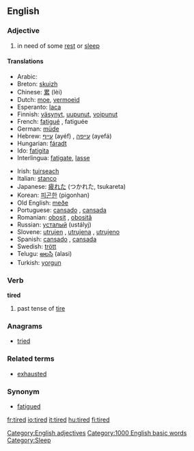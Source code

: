 ==English==

=== Adjective ===
{{en-adj-more-most}}

# in need of some [[rest]] or [[sleep]]

====Translations====
{{top}}
*Arabic: {{ARchar|[[متعب]]}} {{Unicode|(mútʕab)}}
*Breton: [[skuizh]]
*Chinese: [[累]] (lèi)
*Dutch: [[moe]], [[vermoeid]]
*Esperanto: [[laca]]
*Finnish: [[väsynyt]], [[uupunut]], [[voipunut]]
*French: [[fatigué]] {{m}}, fatiguée {{f}}
*German: [[müde]]
*Hebrew: [[עייף]] (ayéf) {{m}}, [[עייפה]] (ayefá) {{f}}
*Hungarian: [[fáradt]]
*Ido: [[fatigita]]
*Interlingua: [[fatigate]], [[lasse]]
{{mid}}
*Irish: [[tuirseach]]
*Italian: [[stanco]]
*Japanese: [[疲れた]] (つかれた, tsukareta)
*Korean: [[피곤한]] (pigonhan)
*Old English: [[meðe]]
*Portuguese: [[cansado]] {{m}}, [[cansada]] {{f}}
*Romanian: [[obosit]] {{m}}, [[obosită]] {{f}}
*Russian: [[усталый]] (ustályj)
*Slovene: [[utrujen]] {{m}}, [[utrujena]] {{f}}, [[utrujeno]] {{n}}
*Spanish: [[cansado]] {{m}}, [[cansada]] {{f}}
*Swedish: [[trött]]
*Telugu: [[అలసి]] (alasi)
*Turkish: [[yorgun]]
{{bottom}}

===Verb===
'''tired'''

# past tense of [[tire]]

===Anagrams===
*[[tried]]

===Related terms===
*[[exhausted]]

===Synonym===
*[[fatigued]]



[[Category:English adjectives]]
[[Category:1000 English basic words]]
[[Category:Sleep]]

[[fr:tired]]
[[io:tired]]
[[it:tired]]
[[hu:tired]]
[[fi:tired]]